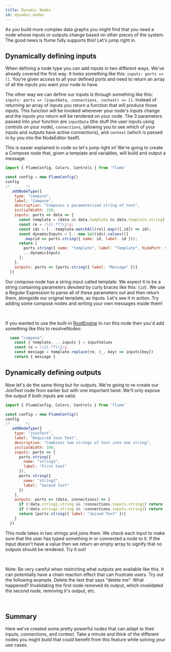 ```yaml
---
title: Dynamic Nodes
id: dynamic-nodes
---
```



As you build more complex data graphs you might find that you need a node whose inputs or outputs change based on other pieces of the system. The good news is flume fully supports this! Let's jump right in.

## Dynamically defining inputs

When defining a node type you can add inputs in two different ways. We've already covered the first way. It looks something like this: `inputs: ports => []`. You're given access to all your defined ports and need to return an array of all the inputs you want your node to have.

The other way we can define our inputs is through something like this: `inputs: ports => (inputData, connections, context) => []`. Instead of returning an array of inputs you return a function that will produce those inputs. This function will be invoked whenever your node's inputs change and the inputs you return will be rendered on your node. The 3 parameters passed into your function are `inputData` (the stuff the user inputs using controls on your node), `connections`, (allowing you to see which of your inputs and outputs have active connections), and `context` (which is passed in by you into the NodeEditor itself).

This is easier explained in code so let's jump right in! We're going to create a Compose node that, given a template and variables, will build and output a message:

```js
import { FlumeConfig, Colors, Controls } from 'flume'

const config = new FlumeConfig()
config
/*  ...  */
  .addNodeType({
    type: "compose",
    label: "Compose",
    description: "Composes a parameterized string of text",
    initialWidth: 230,
    inputs: ports => data => {
      const template = (data && data.template && data.template.string) || "";
      const re = /\{(.*?)\}/g;
      const ids = [...template.matchAll(re)].map(([,id]) => id);
      const dynamicInputs = [...new Set(ids).values()]
        .map(id => ports.string({ name: id, label: id }));
      return [
        ports.string({ name: "template", label: "Template", hidePort: true }),
        ...dynamicInputs
      ];
    },
    outputs: ports => [ports.string({ label: "Message" })]
  })
```

Our compose node has a string input called template. We expect it to be a string containing parameters denoted by curly braces like this: `{id}`. We use a Regular Expression to parse all of these parameters out and then return them, alongside our original template, as inputs. Let's see it in action. Try adding some compose nodes and writing your own messages inside them!

<div style={{width: '100%', height: 600, color: "#000"}}>
  <ComposeExample />
</div>

<br/>

If you wanted to use the built-in [RootEngine](root-engine) to run this node then you'd add something like this to resolveNodes:

```js
  case "compose":
    const { template, ...inputs } = inputValues
    const re = /\{(.*?)\}/g
    const message = template.replace(re, (_, key) => inputs[key])
    return { message }
```

## Dynamically defining outputs

Now let's do the same thing but for outputs. We're going to re-create our JoinText node from earlier but with one important twist: We'll only expose the output if both inputs are valid.

```js
import { FlumeConfig, Colors, Controls } from 'flume'

const config = new FlumeConfig()
config
/*  ...  */
  .addNodeType({
    type: "joinText",
    label: "Required Join Text",
    description: "Combines two strings of text into one string",
    initialWidth: 160,
    inputs: ports => [
      ports.string({
        name: "string1",
        label: "First text"
      }),
      ports.string({
        name: "string2",
        label: "Second text"
      })
    ],
    outputs: ports => (data, connections) => {
      if (!data.string1.string && !connections.inputs.string1) return []
      if (!data.string2.string && !connections.inputs.string2) return []
      return [ports.string({ label: "Joined Text" })]
    }
  })
```

This node takes in two strings and joins them. We check each input to make sure that the user has typed something in or connected a node to it. If the input doesn't have a value then we return an empty array to signify that no outputs should be rendered. Try it out!

<div style={{width: '100%', height: 600, color: "#000"}}>
  <RequiredExample />
</div>

<br />

Note: Be very careful when restricting what outputs are available like this. It can potentially have a chain reaction effect that can frustrate users. Try out the following example. Delete the text that says "delete me". What happened? Invalidating the first node removed its output, which invalidated the second node, removing it's output, etc.

<div style={{width: '100%', height: 600, color: "#000"}}>
  <WarningExample />
</div>

<br />

## Summary

Here we've created some pretty powerful nodes that can adapt to their inputs, connections, and context. Take a minute and think of the different nodes you might build that could benefit from this feature while solving your use cases.
